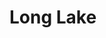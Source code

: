 
# Long Lake
<ProjectDetails
  floatRight
  region="North"
  house="House Lake"
  type="Keep"
  status="Completed"
  warp="/warp longlake"
  projectLead="georni"
  dateStarted="2013-12-27T08:00:00+00:00"
  dateCompleted="2013-12-27T08:00:00+00:00"
/>
